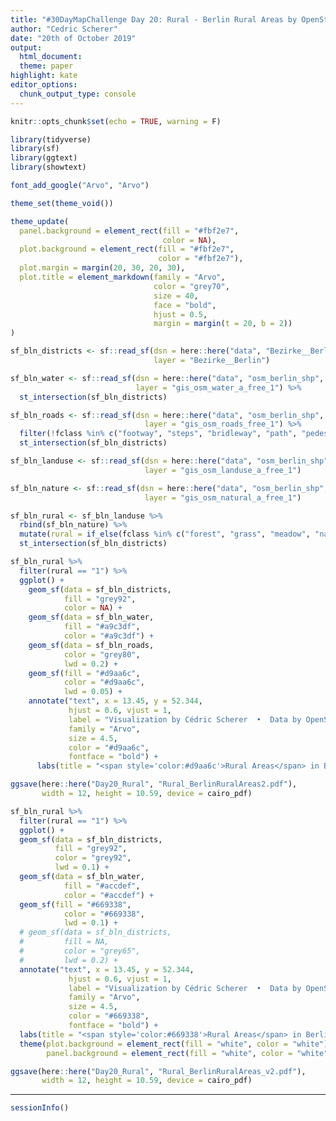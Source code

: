 ```yaml
---
title: "#30DayMapChallenge Day 20: Rural - Berlin Rural Areas by OpenStreetMaps"
author: "Cedric Scherer"
date: "20th of October 2019"
output:
  html_document:
  theme: paper
highlight: kate
editor_options:
  chunk_output_type: console
---
```

  
```r
knitr::opts_chunk$set(echo = TRUE, warning = F)
```

```r
library(tidyverse)
library(sf)
library(ggtext)
library(showtext)

font_add_google("Arvo", "Arvo")

theme_set(theme_void())

theme_update(
  panel.background = element_rect(fill = "#fbf2e7", 
                                  color = NA),
  plot.background = element_rect(fill = "#fbf2e7", 
                                 color = "#fbf2e7"),
  plot.margin = margin(20, 30, 20, 30),
  plot.title = element_markdown(family = "Arvo", 
                                color = "grey70",
                                size = 40,
                                face = "bold",
                                hjust = 0.5,
                                margin = margin(t = 20, b = 2))
)
```

```r
sf_bln_districts <- sf::read_sf(dsn = here::here("data", "Bezirke__Berlin", "Bezirke__Berlin.shp"), 
                                layer = "Bezirke__Berlin")

sf_bln_water <- sf::read_sf(dsn = here::here("data", "osm_berlin_shp", "gis_osm_water_a_free_1.shp"), 
                            layer = "gis_osm_water_a_free_1") %>% 
  st_intersection(sf_bln_districts)

sf_bln_roads <- sf::read_sf(dsn = here::here("data", "osm_berlin_shp", "gis_osm_roads_free_1.shp"), 
                              layer = "gis_osm_roads_free_1") %>% 
  filter(!fclass %in% c("footway", "steps", "bridleway", "path", "pedestrian", "cycleway")) %>% 
  st_intersection(sf_bln_districts)

sf_bln_landuse <- sf::read_sf(dsn = here::here("data", "osm_berlin_shp", "gis_osm_landuse_a_free_1.shp"), 
                              layer = "gis_osm_landuse_a_free_1")

sf_bln_nature <- sf::read_sf(dsn = here::here("data", "osm_berlin_shp", "gis_osm_natural_a_free_1.shp"), 
                              layer = "gis_osm_natural_a_free_1")

sf_bln_rural <- sf_bln_landuse %>% 
  rbind(sf_bln_nature) %>% 
  mutate(rural = if_else(fclass %in% c("forest", "grass", "meadow", "nature_reserve", "scrub", "heath", "beach", "cliff"), "1", "0")) %>% 
  st_intersection(sf_bln_districts)
```

```r
sf_bln_rural %>% 
  filter(rural == "1") %>% 
  ggplot() + 
    geom_sf(data = sf_bln_districts,
            fill = "grey92",
            color = NA) +
    geom_sf(data = sf_bln_water,
            fill = "#a9c3df",  
            color = "#a9c3df") +
    geom_sf(data = sf_bln_roads,
            color = "grey80",
            lwd = 0.2) +
    geom_sf(fill = "#d9aa6c", 
            color = "#d9aa6c",
            lwd = 0.05) +
    annotate("text", x = 13.45, y = 52.344, 
             hjust = 0.6, vjust = 1,
             label = "Visualization by Cédric Scherer  •  Data by OpenStreetMap",
             family = "Arvo", 
             size = 4.5, 
             color = "#d9aa6c",
             fontface = "bold") +
      labs(title = "<span style='color:#d9aa6c'>Rural Areas</span> in Berlin")

ggsave(here::here("Day20_Rural", "Rural_BerlinRuralAreas2.pdf"), 
       width = 12, height = 10.59, device = cairo_pdf)
```

```r
sf_bln_rural %>% 
  filter(rural == "1") %>% 
  ggplot() + 
  geom_sf(data = sf_bln_districts,
          fill = "grey92",
          color = "grey92",
          lwd = 0.1) +
  geom_sf(data = sf_bln_water,
            fill = "#accdef",  
            color = "#accdef") +
  geom_sf(fill = "#669338", 
            color = "#669338",
            lwd = 0.1) +
  # geom_sf(data = sf_bln_districts,
  #         fill = NA,
  #         color = "grey65",
  #         lwd = 0.2) +     
  annotate("text", x = 13.45, y = 52.344, 
             hjust = 0.6, vjust = 1,
             label = "Visualization by Cédric Scherer  •  Data by OpenStreetMap",
             family = "Arvo", 
             size = 4.5, 
             color = "#669338",
             fontface = "bold") +
  labs(title = "<span style='color:#669338'>Rural Areas</span> in Berlin") +
  theme(plot.background = element_rect(fill = "white", color = "white"),
        panel.background = element_rect(fill = "white", color = "white"))

ggsave(here::here("Day20_Rural", "Rural_BerlinRuralAreas_v2.pdf"), 
       width = 12, height = 10.59, device = cairo_pdf)
```

***

```r
sessionInfo()
```
